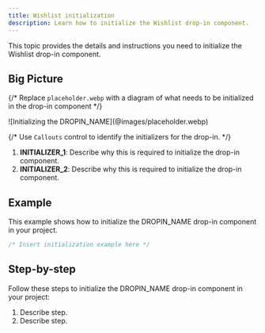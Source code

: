 ```yaml
---
title: Wishlist initialization
description: Learn how to initialize the Wishlist drop-in component.
---
```



This topic provides the details and instructions you need to initialize the Wishlist drop-in component.

## Big Picture

{/* Replace `placeholder.webp` with a diagram of what needs to be initialized in the drop-in component */}

<Diagram caption="[Initializing the DROPIN_NAME]">
  ![Initializing the DROPIN_NAME](@images/placeholder.webp)
</Diagram>

{/* Use `Callouts` control to identify the initializers for the drop-in. */}

<Callouts>

1. **INITIALIZER_1**: Describe why this is required to initialize the drop-in component.
1. **INITIALIZER_2**: Describe why this is required to initialize the drop-in component.

</Callouts>

## Example

This example shows how to initialize the DROPIN_NAME drop-in component in your project.

```typescript
/* Insert initialization example here */
```

## Step-by-step

Follow these steps to initialize the DROPIN_NAME drop-in component in your project:

<Steps>

1. Describe step.
1. Describe step.

</Steps>
